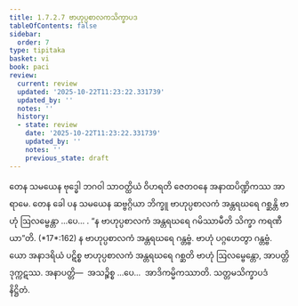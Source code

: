 ```yaml
---
title: 1.7.2.7 ဗာဟုပ္ပစာလကသိက္ခာပဒ
tableOfContents: false
sidebar:
  order: 7
type: tipitaka
basket: vi
book: paci
review:
  current: review
  updated: '2025-10-22T11:23:22.331739'
  updated_by: ''
  notes: ''
  history:
  - state: review
    date: '2025-10-22T11:23:22.331739'
    updated_by: ''
    notes: ''
    previous_state: draft
---
```



<ReviewStatus review={frontmatter.review} showDetails={true} />

<HypothesisAnnotation frontmatter={frontmatter} />

<DynamicBreadcrumb />

<Division number="592" book="paci" e="ch" v="2" p="245">

<Paragraph number="1765" book="paci">
တေန သမယေန ဗုဒ္ဓေါ ဘဂဝါ သာဝတ္ထိယံ ဝိဟရတိ ဇေတဝနေ အနာထပိဏ္ဍိကဿ အာရာမေ. တေန ခေါ ပန သမယေန ဆဗ္ဗဂ္ဂိယာ ဘိက္ခူ ဗာဟုပ္ပစာလကံ အန္တရဃရေ ဂစ္ဆန္တိ ဗာဟုံ ဩလမ္ဗေန္တာ …ပေ… .
</Paragraph>

<Paragraph number="1766" book="paci">
<Emphasis>“န ဗာဟုပ္ပစာလကံ အန္တရဃရေ ဂမိဿာမီတိ သိက္ခာ ကရဏီယာ”</Emphasis>တိ. (*17*:<Emphasis>162</Emphasis>)
</Paragraph>

<Paragraph number="1767" book="paci">
န ဗာဟုပ္ပစာလကံ အန္တရဃရေ ဂန္တဗ္ဗံ. ဗာဟုံ ပဂ္ဂဟေတွာ ဂန္တဗ္ဗံ. ယော အနာဒရိယံ ပဋိစ္စ ဗာဟုပ္ပစာလကံ အန္တရဃရေ ဂစ္ဆတိ ဗာဟုံ ဩလမ္ဗေန္တော, အာပတ္တိ ဒုက္ကဋဿ.
</Paragraph>

<Paragraph number="1768" book="paci">
အနာပတ္တိ—  အသဉ္စိစ္စ …ပေ…  အာဒိကမ္မိကဿာတိ.

</Paragraph>
</Division>

<Paragraph number="1769" type="center" book="paci">
သတ္တမသိက္ခာပဒံ နိဋ္ဌိတံ.
</Paragraph>